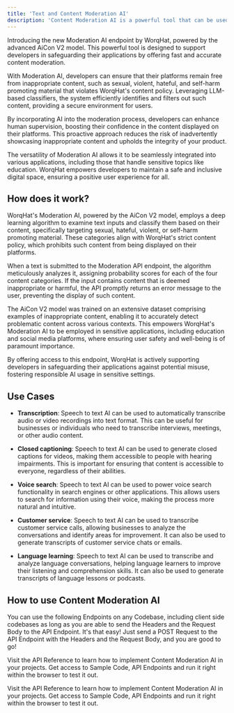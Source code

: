 ```yaml
---
title: 'Text and Content Moderation AI'
description: 'Content Moderation AI is a powerful tool that can be used to detect and filter out inappropriate content from your website or app.'
---
```


Introducing the new Moderation AI endpoint by WorqHat, powered by the advanced AiCon V2 model. This powerful tool is designed to support developers in safeguarding their applications by offering fast and accurate content moderation.

With Moderation AI, developers can ensure that their platforms remain free from inappropriate content, such as sexual, violent, hateful, and self-harm promoting material that violates WorqHat's content policy. Leveraging LLM-based classifiers, the system efficiently identifies and filters out such content, providing a secure environment for users.

By incorporating AI into the moderation process, developers can enhance human supervision, boosting their confidence in the content displayed on their platforms. This proactive approach reduces the risk of inadvertently showcasing inappropriate content and upholds the integrity of your product.

The versatility of Moderation AI allows it to be seamlessly integrated into various applications, including those that handle sensitive topics like education. WorqHat empowers developers to maintain a safe and inclusive digital space, ensuring a positive user experience for all.

## How does it work?

WorqHat's Moderation AI, powered by the AiCon V2 model, employs a deep learning algorithm to examine text inputs and classify them based on their content, specifically targeting sexual, hateful, violent, or self-harm promoting material. These categories align with WorqHat's strict content policy, which prohibits such content from being displayed on their platforms.

When a text is submitted to the Moderation API endpoint, the algorithm meticulously analyzes it, assigning probability scores for each of the four content categories. If the input contains content that is deemed inappropriate or harmful, the API promptly returns an error message to the user, preventing the display of such content.

The AiCon V2 model was trained on an extensive dataset comprising examples of inappropriate content, enabling it to accurately detect problematic content across various contexts. This empowers WorqHat's Moderation AI to be employed in sensitive applications, including education and social media platforms, where ensuring user safety and well-being is of paramount importance.

By offering access to this endpoint, WorqHat is actively supporting developers in safeguarding their applications against potential misuse, fostering responsible AI usage in sensitive settings.


## Use Cases

- **Transcription**: Speech to text AI can be used to automatically transcribe audio or video
recordings into text format. This can be useful for businesses or individuals who need to transcribe interviews, meetings, or other audio content.

- **Closed captioning**: Speech to text AI can be used to generate closed captions for videos, making
them accessible to people with hearing impairments. This is important for ensuring that content is accessible to everyone, regardless of their abilities.

- **Voice search**: Speech to text AI can be used to power voice search functionality in search
engines or other applications. This allows users to search for information using their voice, making the process more natural and intuitive.

- **Customer service**: Speech to text AI can be used to transcribe customer service calls, allowing
businesses to analyze the conversations and identify areas for improvement. It can also be used to generate transcripts of customer service chats or emails.

- **Language learning**: Speech to text AI can be used to transcribe and analyze language
conversations, helping language learners to improve their listening and comprehension skills. It can also be used to generate transcripts of language lessons or podcasts.

## How to use Content Moderation AI

You can use the following Endpoints on any Codebase, including client side codebases as long as
you are able to send the Headers and the Request Body to the API Endpoint. It's that easy! Just
send a POST Request to the API Endpoint with the Headers and the Request Body, and you are good to go!

Visit the API Reference to learn how to implement Content Moderation AI in your projects. Get access to Sample
Code, API Endpoints and run it right within the browser to test it out.

<Card title="View API Reference to Implement" icon="link" iconType="duotone" color="#ea5a0c"
      href="/api-reference/content-moderation/text-content-moderation">
  Visit the API Reference to learn how to implement Content Moderation AI in your projects. Get
  access to
  Sample Code, API Endpoints and run it right within the browser to test it out.
</Card>
